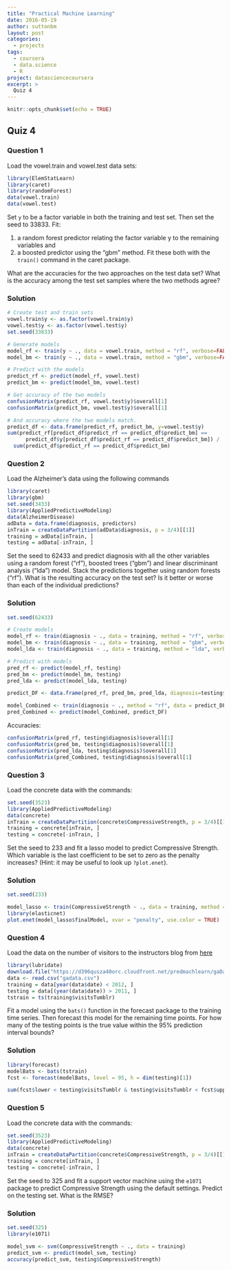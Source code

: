 ```yaml
---
title: "Practical Machine Learning"
date: 2016-05-19
author: suttonbm
layout: post
categories:
  - projects
tags:
  - coursera
  - data.science
  - R
project: datasciencecoursera
excerpt: >
  Quiz 4
---
```


```r
knitr::opts_chunk$set(echo = TRUE)
```

## Quiz 4

### Question 1
Load the vowel.train and vowel.test data sets:
```r
library(ElemStatLearn)
library(caret)
library(randomForest)
data(vowel.train)
data(vowel.test)
```
Set `y` to be a factor variable in both the training and test set. Then set the seed to 33833. Fit:

  1) a random forest predictor relating the factor variable y to the remaining variables and
  2) a boosted predictor using the "gbm" method. Fit these both with the `train()` command in the caret package.

What are the accuracies for the two approaches on the test data set? What is the accuracy among the test set samples where the two methods agree?

### Solution
```r
# Create test and train sets
vowel.train$y <- as.factor(vowel.train$y)
vowel.test$y <- as.factor(vowel.test$y)
set.seed(33833)

# Generate models
model_rf <- train(y ~ ., data = vowel.train, method = "rf", verbose=FALSE)
model_bm <- train(y ~ ., data = vowel.train, method = "gbm", verbose=FALSE)

# Predict with the models
predict_rf <- predict(model_rf, vowel.test)
predict_bm <- predict(model_bm, vowel.test)

# Get accuracy of the two models
confusionMatrix(predict_rf, vowel.test$y)$overall[1]
confusionMatrix(predict_bm, vowel.test$y)$overall[1]

# And accuracy where the two models match.
predict_df <- data.frame(predict_rf, predict_bm, y=vowel.test$y)
sum(predict_rf[predict_df$predict_rf == predict_df$predict_bm] ==
      predict_df$y[predict_df$predict_rf == predict_df$predict_bm]) / 
  sum(predict_df$predict_rf == predict_df$predict_bm)
```

### Question 2
Load the Alzheimer's data using the following commands
```r
library(caret)
library(gbm)
set.seed(3433)
library(AppliedPredictiveModeling)
data(AlzheimerDisease)
adData = data.frame(diagnosis, predictors)
inTrain = createDataPartition(adData$diagnosis, p = 3/4)[[1]]
training = adData[inTrain, ]
testing = adData[-inTrain, ]
```
Set the seed to 62433 and predict diagnosis with all the other variables using a random forest ("rf"), boosted trees ("gbm") and linear discriminant analysis ("lda") model. Stack the predictions together using random forests ("rf"). What is the resulting accuracy on the test set? Is it better or worse than each of the individual predictions?

### Solution
```r
set.seed(62433)

# Create models
model_rf <- train(diagnosis ~ ., data = training, method = "rf", verbose=FALSE)
model_bm <- train(diagnosis ~ ., data = training, method = "gbm", verbose=FALSE)
model_lda <- train(diagnosis ~ ., data = training, method = "lda", verbose=FALSE)

# Predict with models
pred_rf <- predict(model_rf, testing)
pred_bm <- predict(model_bm, testing)
pred_lda <- predict(model_lda, testing)

predict_DF <- data.frame(pred_rf, pred_bm, pred_lda, diagnosis=testing$diagnosis)

model_Combined <- train(diagnosis ~ ., method = "rf", data = predict_DF)
pred_Combined <- predict(model_Combined, predict_DF)
```
Accuracies:
```r
confusionMatrix(pred_rf, testing$diagnosis)$overall[1]
confusionMatrix(pred_bm, testing$diagnosis)$overall[1]
confusionMatrix(pred_lda, testing$diagnosis)$overall[1]
confusionMatrix(pred_Combined, testing$diagnosis)$overall[1]
```

### Question 3
Load the concrete data with the commands:
```r
set.seed(3523)
library(AppliedPredictiveModeling)
data(concrete)
inTrain = createDataPartition(concrete$CompressiveStrength, p = 3/4)[[1]]
training = concrete[inTrain, ]
testing = concrete[-inTrain, ]
```
Set the seed to 233 and fit a lasso model to predict Compressive Strength. Which variable is the last coefficient to be set to zero as the penalty increases? (Hint: it may be useful to look up `?plot.enet`).

### Solution
```r
set.seed(233)

model_lasso <- train(CompressiveStrength ~ ., data = training, method = "lasso")
library(elasticnet)
plot.enet(model_lasso$finalModel, xvar = "penalty", use.color = TRUE)
```

### Question 4
Load the data on the number of visitors to the instructors blog from [here](https://d396qusza40orc.cloudfront.net/predmachlearn/gaData.csv)
```r
library(lubridate)
download.file("https://d396qusza40orc.cloudfront.net/predmachlearn/gaData.csv", "gadata.csv")
data <- read.csv("gadata.csv")
training = data[year(data$date) < 2012, ]
testing = data[(year(data$date)) > 2011, ]
tstrain = ts(training$visitsTumblr)
```
Fit a model using the `bats()` function in the forecast package to the training time series. Then forecast this model for the remaining time points. For how many of the testing points is the true value within the 95% prediction interval bounds?

### Solution
```r
library(forecast)
modelBats <- bats(tstrain)
fcst <- forecast(modelBats, level = 95, h = dim(testing)[1])

sum(fcst$lower < testing$visitsTumblr & testing$visitsTumblr < fcst$upper) / dim(testing)[1]
```

### Question 5
Load the concrete data with the commands:
```r
set.seed(3523)
library(AppliedPredictiveModeling)
data(concrete)
inTrain = createDataPartition(concrete$CompressiveStrength, p = 3/4)[[1]]
training = concrete[inTrain, ]
testing = concrete[-inTrain, ]
```
Set the seed to 325 and fit a support vector machine using the `e1071` package to predict Compressive Strength using the default settings. Predict on the testing set. What is the RMSE?

### Solution
```r
set.seed(325)
library(e1071)

model_svm <- svm(CompressiveStrength ~ ., data = training)
predict_svm <- predict(model_svm, testing)
accuracy(predict_svm, testing$CompressiveStrength)
```
